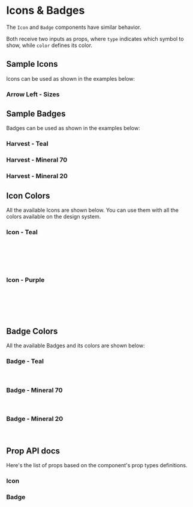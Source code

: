 

<Meta title="Components | Icons & Badges" component={Icon} />

# Icons & Badges

The `Icon` and `Badge` components have similar behavior.

Both receive two inputs as props, where `type` indicates which symbol to show, while `color` defines its color.

## Sample Icons
Icons can be used as shown in the examples below:

### Arrow Left - Sizes

<Preview>
  <Story name="Sample Icon - Sizes">
    <Icon type='arrow-left' color="teal40" />
    <Icon type='arrow-left' color="teal40" size="petit" />
    <Icon type='arrow-left' color="teal40" size="small" />
  </Story>
</Preview>

## Sample Badges
Badges can be used as shown in the examples below:

### Harvest - Teal

<Preview>
  <Story name="Sample Badge - Teal">
    <Badge type='harvest' color="teal" />
  </Story>
</Preview>

### Harvest - Mineral 70

<Preview>
  <Story name="Sample Badge - Mineral 70">
    <Badge type='harvest' color="mineral70" />
  </Story>
</Preview>

### Harvest - Mineral 20

<Preview>
  <Story name="Sample Badge - Mineral 20">
    <Badge type='harvest' color="mineral20" />
  </Story>
</Preview>

## Icon Colors
All the available Icons are shown below. You can use them with all the colors available on the design system.

### Icon - Teal
<Preview>
  <Story name="Icon Teal">
    <Fragment>
      <Icon type='arrow-left' color="teal40"/>
      <Icon type='dropdown-closed' color="teal40"/>
      <Icon type='remove' color="teal40"/>
      <Icon type='eye-opened' color="teal40"/>
      <Icon type='logout' color="teal40"/>
      <Icon type='edit' color="teal40"/>
      <Icon type='arrow-fill-right' color="teal40"/>
      <br />
      <Icon type='arrow-right' color="teal40"/>
      <Icon type='dropdown-open' color="teal40"/>
      <Icon type='plus' color="teal40"/>
      <Icon type='eye-closed' color="teal40"/>
      <Icon type='track' color="teal40"/>
      <Icon type='key' color="teal40"/>
      <Icon type='arrow-fill-left' color="teal40"/>
      <br />
      <Icon type='arrow-top' color="teal40"/>
      <Icon type='collapse-closed' color="teal40"/>
      <Icon type='minus' color="teal40"/>
      <Icon type='lupe' color="teal40"/>
      <Icon type='calendar' color="teal40"/>
      <Icon type='upload' color="teal40"/>
      <Icon type='chevron-right' color="teal40"/>
      <br />
      <Icon type='arrow-down' color="teal40"/>
      <Icon type='collapse-open' color="teal40"/>
      <Icon type='check' color="teal40"/>
      <Icon type='trash' color="teal40"/>
      <Icon type='coin' color="teal40"/>
      <Icon type='reload' color="teal40"/>
      <Icon type='chevron-left' color="teal40"/>
      <br />
      <Icon type='sort' color="teal40" />
      <Icon type='menu-expand' color="teal40" />
      <Icon type='menu-collapse' color="teal40" />
      <Icon type='menu-default' color="teal40" />
      <Icon type='external' color="teal40" />
      <Icon type='wallet' color="teal40" />
      <Icon type='workspace' color="teal40" />
    </Fragment>
  </Story>
</Preview>

### Icon - Purple
<Preview>
  <Story name="Icon Mineral 70">
    <Fragment>
      <Icon type='arrow-left' color="purple60"/>
      <Icon type='dropdown-closed' color="purple60"/>
      <Icon type='remove' color="purple60"/>
      <Icon type='eye-opened' color="purple60"/>
      <Icon type='logout' color="purple60"/>
      <Icon type='edit' color="purple60"/>
      <Icon type='arrow-fill-right' color="purple60"/>
      <br />
      <Icon type='arrow-right' color="purple60"/>
      <Icon type='dropdown-open' color="purple60"/>
      <Icon type='plus' color="purple60"/>
      <Icon type='eye-closed' color="purple60"/>
      <Icon type='track' color="purple60"/>
      <Icon type='key' color="purple60"/>
      <Icon type='arrow-fill-left' color="purple60"/>
      <br />
      <Icon type='arrow-top' color="purple60"/>
      <Icon type='collapse-closed' color="purple60"/>
      <Icon type='minus' color="purple60"/>
      <Icon type='lupe' color="purple60"/>
      <Icon type='calendar' color="purple60"/>
      <Icon type='upload' color="purple60"/>
      <Icon type='chevron-right' color="purple60"/>
      <br />
      <Icon type='arrow-down' color="purple60"/>
      <Icon type='collapse-open' color="purple60"/>
      <Icon type='check' color="purple60"/>
      <Icon type='trash' color="purple60"/>
      <Icon type='coin' color="purple60"/>
      <Icon type='reload' color="purple60"/>
      <Icon type='chevron-left' color="purple60"/>
      <br />
      <Icon type='sort' color="purple60" />
      <Icon type='menu-expand' color="purple60" />
      <Icon type='menu-collapse' color="purple60" />
      <Icon type='menu-default' color="purple60" />
      <Icon type='external' color="purple60" />
      <Icon type='wallet' color="purple60" />
      <Icon type='workspace' color="purple60" />
    </Fragment>
  </Story>
</Preview>

## Badge Colors

All the available Badges and its colors are shown below:


### Badge - Teal
<Preview>
  <Story name="Badge Teal">
    <Fragment>
      <Badge type='harvest' color="teal"/>
      <Badge type='ponto' color="teal"/>
      <Badge type='meta' color="teal"/>
      <br />
      <Badge type='star' color="teal"/>
      <Badge type='floating-add' color="teal"/>
    </Fragment>
  </Story>
</Preview>

### Badge - Mineral 70
<Preview>
  <Story name="Badge Mineral 70">
    <Fragment>
      <Badge type='harvest' color="mineral70"/>
      <Badge type='ponto' color="mineral70"/>
      <Badge type='meta' color="mineral70"/>
      <br />
      <Badge type='star' color="mineral70"/>
      <Badge type='floating-add' color="mineral70"/>
    </Fragment>
  </Story>
</Preview>

### Badge - Mineral 20
<Preview>
  <Story name="Badge Mineral 20">
    <Fragment>
      <Badge type='harvest' color="mineral20"/>
      <Badge type='ponto' color="mineral20"/>
      <Badge type='meta' color="mineral20"/>
      <br />
      <Badge type='star' color="mineral20"/>
      <Badge type='floating-add' color="mineral20"/>
    </Fragment>
  </Story>
</Preview>

## Prop API docs

Here's the list of props based on the component's prop types definitions.
### Icon
<Props of={Icon} />

### Badge
<Props of={Badge} />
